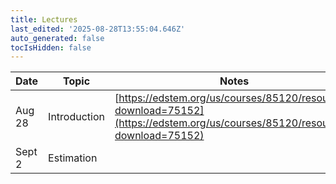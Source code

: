 ```yaml
---
title: Lectures
last_edited: '2025-08-28T13:55:04.646Z'
auto_generated: false
tocIsHidden: false
---
```


| Date   | Topic        | Notes                                                                                                                        | Resources                                                                                                                                                                           |
| ------ | ------------ | ---------------------------------------------------------------------------------------------------------------------------- | ----------------------------------------------------------------------------------------------------------------------------------------------------------------------------------- |
| Aug 28 | Introduction | [https://edstem.org/us/courses/85120/resources?download=75152](https://edstem.org/us/courses/85120/resources?download=75152) | [https://users.dimi.uniud.it/\~antonio.dangelo/Robotica/2018/helper/Handbook-dynamics.pdf](https://users.dimi.uniud.it/~antonio.dangelo/Robotica/2018/helper/Handbook-dynamics.pdf) |
| Sept 2 | Estimation   |                                                                                                                              |                                                                                                                                                                                     |

